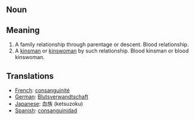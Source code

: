 == Noun ==

== Meaning ==

#A family relationship through parentage or descent.  Blood relationship.
#A [[kinsman]] or [[kinswoman]] by such relationship. Blood kinsman or blood kinswoman.

== Translations ==

*[[French]]: [[consanguinité]]
*[[German]]: [[Blutsverwandtschaft]]
*[[Japanese]]: 血族 (ketsuzoku)
*[[Spanish]]: [[consanguinidad]]